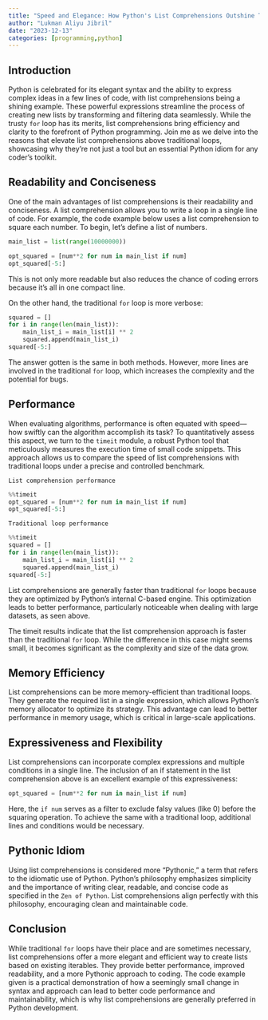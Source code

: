```yaml
---
title: "Speed and Elegance: How Python's List Comprehensions Outshine Traditional Loops"
author: "Lukman Aliyu Jibril"
date: "2023-12-13"
categories: [programming,python]
---
```


## Introduction

Python is celebrated for its elegant syntax and the ability to express complex ideas in a few lines of code, with list comprehensions being a shining example. These powerful expressions streamline the process of creating new lists by transforming and filtering data seamlessly. While the trusty `for` loop has its merits, list comprehensions bring efficiency and clarity to the forefront of Python programming. Join me as we delve into the reasons that elevate list comprehensions above traditional loops, showcasing why they're not just a tool but an essential Python idiom for any coder's toolkit.

## Readability and Conciseness

One of the main advantages of list comprehensions is their readability and conciseness. A list comprehension allows you to write a loop in a single line of code. For example, the code example below uses a list comprehension to square each number. To begin, let's define a list of numbers.

```python
main_list = list(range(10000000))
```

```python
opt_squared = [num**2 for num in main_list if num]
opt_squared[-5:]
```

This is not only more readable but also reduces the chance of coding errors because it's all in one compact line. 

On the other hand, the traditional `for` loop is more verbose:

```python
squared = []
for i in range(len(main_list)):
    main_list_i = main_list[i] ** 2
    squared.append(main_list_i)
squared[-5:]
```

The answer gotten is the same in both methods. However, more lines are involved in the traditional `for` loop, which increases the complexity and the potential for bugs.

## Performance

When evaluating algorithms, performance is often equated with speed—how swiftly can the algorithm accomplish its task? To quantitatively assess this aspect, we turn to the `timeit` module, a robust Python tool that meticulously measures the execution time of small code snippets. This approach allows us to compare the speed of list comprehensions with traditional loops under a precise and controlled benchmark.

`List comprehension performance`
```python
%%timeit
opt_squared = [num**2 for num in main_list if num]
opt_squared[-5:]
```

`Traditional loop performance`
```python
%%timeit
squared = []
for i in range(len(main_list)):
    main_list_i = main_list[i] ** 2
    squared.append(main_list_i)
squared[-5:]
```


List comprehensions are generally faster than traditional `for` loops because they are optimized by Python's internal C-based engine. This optimization leads to better performance, particularly noticeable when dealing with large datasets, as seen above.

The timeit results  indicate that the list comprehension approach is faster than the traditional `for` loop. While the difference in this case might seems small, it becomes significant as the complexity and size of the data grow.

## Memory Efficiency

List comprehensions can be more memory-efficient than traditional loops. They generate the required list in a single expression, which allows Python's memory allocator to optimize its strategy. This advantage can lead to better performance in memory usage, which is critical in large-scale applications.

## Expressiveness and Flexibility

List comprehensions can incorporate complex expressions and multiple conditions in a single line. The inclusion of an if statement in the list comprehension above is an excellent example of this expressiveness:

```py
opt_squared = [num**2 for num in main_list if num]
```

Here, the `if num` serves as a filter to exclude falsy values (like 0) before the squaring operation. To achieve the same with a traditional loop, additional lines and conditions would be necessary.

## Pythonic Idiom

Using list comprehensions is considered more "Pythonic," a term that refers to the idiomatic use of Python. Python’s philosophy emphasizes simplicity and the importance of writing clear, readable, and concise code as specified in the `Zen of Python`. List comprehensions align perfectly with this philosophy, encouraging clean and maintainable code.

## Conclusion

While traditional `for` loops have their place and are sometimes necessary, list comprehensions offer a more elegant and efficient way to create lists based on existing iterables. They provide better performance, improved readability, and a more Pythonic approach to coding. The code example given is a practical demonstration of how a seemingly small change in syntax and approach can lead to better code performance and maintainability, which is why list comprehensions are generally preferred in Python development.







